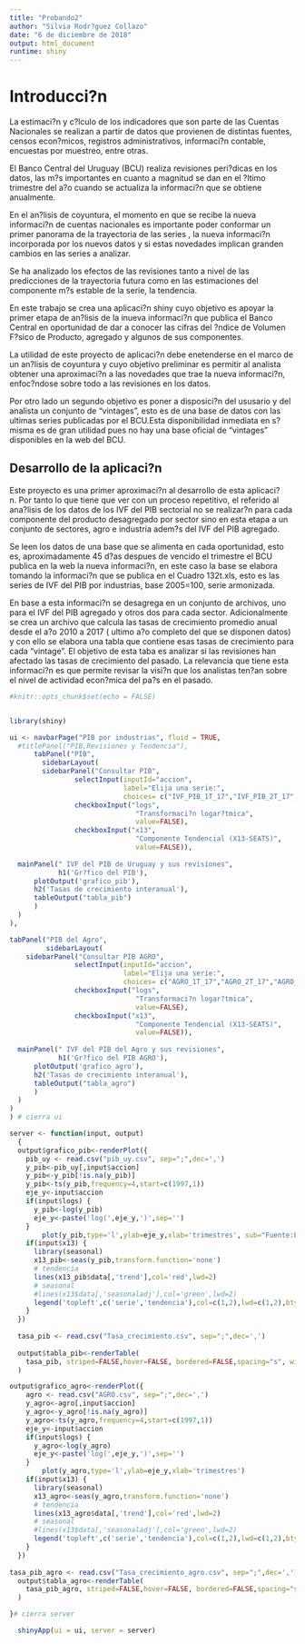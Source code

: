 ```yaml
---
title: "Probando2"
author: "Silvia Rodr?guez Collazo"
date: "6 de diciembre de 2018"
output: html_document
runtime: shiny
---
```


# Introducci?n

La estimaci?n y c?lculo de los indicadores que son parte de las Cuentas Nacionales se realizan a partir de datos que provienen de distintas fuentes, censos econ?micos, registros administrativos, informaci?n contable, encuestas por muestreo, entre otras.

El Banco Central del Uruguay (BCU) realiza revisiones peri?dicas en los datos, las m?s importantes en cuanto a magnitud se dan en el ?ltimo trimestre del a?o cuando se actualiza la informaci?n que se obtiene anualmente.

En el an?lisis de coyuntura, el momento en que se recibe la nueva informaci?n de cuentas nacionales es importante poder conformar un primer panorama de la trayectoria de las series , la nueva informaci?n incorporada por los nuevos datos y si estas novedades implican granden cambios en las series a analizar.

Se ha analizado los efectos de las revisiones tanto a nivel de las predicciones de la trayectoria futura como en las estimaciones del componente m?s estable de la serie, la tendencia.

En este trabajo se crea una aplicaci?n shiny cuyo objetivo es apoyar la primer etapa de an?lisis de la inueva informaci?n que publica el Banco Central en oportunidad de dar a conocer las cifras del ?ndice de Volumen F?sico de Producto, agregado y algunos de sus componentes.

La utilidad de este proyecto de aplicaci?n debe enetenderse en el marco de un an?lisis de coyuntura y cuyo objetivo preliminar es permitir al analista obtener una aproximaci?n a las novedades que trae la nueva informaci?n, enfoc?ndose sobre todo a las revisiones en los datos.

Por otro lado un segundo objetivo es poner a disposici?n del ususario y del analista un conjunto de "vintages", esto es de una base de datos con las ultimas series publicadas por el BCU.Esta disponibilidad inmediata en s? misma es de gran utilidad pues no hay una base oficial de "vintages" disponibles en la web del BCU.

## Desarrollo de la aplicaci?n

Este proyecto es una primer aproximaci?n al desarrollo de esta aplicaci?n. Por tanto lo que tiene que ver con un proceso repetitivo, el referido al ana?lisis de los datos de los IVF del PIB sectorial no se realizar?n para cada componente del producto desagregado por sector sino en esta etapa a un conjunto de sectores, agro e industria adem?s del IVF del PIB agregado.

Se leen los datos de una base que se alimenta en cada oportunidad, esto es, aproximadamente 45 d?as despues de vencido el trimestre el BCU publica en la web la nueva informaci?n, en este caso la base se elabora tomando la informaci?n que se publica en el Cuadro 132t.xls, esto es las series de IVF del PIB por industrias, base 2005=100, serie armonizada.

En base a esta informaci?n se desagrega en un conjunto de archivos, uno para el IVF del PIB agregado y otros dos para cada sector. Adicionalmente se crea un archivo que calcula las tasas de crecimiento promedio anual desde el a?o 2010 a 2017 ( ultimo a?o completo del que se disponen datos) y con ello se elabora una tabla que contiene esas tasas de crecimiento para cada "vintage". El objetivo de esta taba es analizar si las revisiones han afectado las tasas de crecimiento del pasado. La relevancia que tiene esta informaci?n es que permite revisar la visi?n que los analistas ten?an sobre el nivel de actividad econ?mica del pa?s en el pasado.

```r
#knitr::opts_chunk$set(echo = FALSE)


library(shiny)

ui <- navbarPage("PIB por industrias", fluid = TRUE,
  #titlePanel("PIB,Revisiones y Tendencia"),
      tabPanel("PIB",
        sidebarLayout(
        sidebarPanel("Consultar PIB", 
                selectInput(inputId="accion",
                            label="Elija una serie:",
                            choices= c("IVF_PIB_1T_17","IVF_PIB_2T_17","IVF_PIB_3T_17","IVF_PIB_4T_17","IVF_PIB_1T_18","IVF_PIB_2T_18")),
                checkboxInput("logs",
                               "Transformaci?n logar?tmica",
                               value=FALSE),
                checkboxInput("x13",
                               "Componente Tendencial (X13-SEATS)",
                               value=FALSE)),
        
  mainPanel(" IVF del PIB de Uruguay y sus revisiones",
            h1('Gr?fico del PIB'),
      plotOutput('grafico_pib'),
      h2('Tasas de crecimiento interanual'),
      tableOutput("tabla_pib")
      )
  )
),

tabPanel("PIB del Agro",
         sidebarLayout(
    sidebarPanel("Consultar PIB AGRO", 
                selectInput(inputId="accion",
                            label="Elija una serie:",
                            choices= c("AGRO_1T_17","AGRO_2T_17","AGRO_3T_17","AGRO_4T_17","AGRO_1T_18","AGRO_2T_18")),
                checkboxInput("logs",
                               "Transformaci?n logar?tmica",
                               value=FALSE),
                checkboxInput("x13",
                               "Componente Tendencial (X13-SEATS)",
                               value=FALSE)),
        
  mainPanel(" IVF del PIB del Agro y sus revisiones",
            h1('Gr?fico del PIB AGRO'),
      plotOutput('grafico_agro'),
      h2('Tasas de crecimiento interanual'),
      tableOutput("tabla_agro")
      )
  )
)
) # cierra ui

server <- function(input, output)
  {
  output$grafico_pib<-renderPlot({
    pib_uy <- read.csv("pib_uy.csv", sep=";",dec=',')
    y_pib<-pib_uy[,input$accion]
    y_pib<-y_pib[!is.na(y_pib)]
    y_pib<-ts(y_pib,frequency=4,start=c(1997,1))
    eje_y<-input$accion
    if(input$logs) {
      y_pib<-log(y_pib)
      eje_y<-paste('log(',eje_y,')',sep='')
    }
        plot(y_pib,type='l',ylab=eje_y,xlab='trimestres', sub="Fuente:Elaboraci?n propia en base a BCU")
    if(input$x13) {
      library(seasonal)
      x13_pib<-seas(y_pib,transform.function='none')
      # tendencia
      lines(x13_pib$data[,'trend'],col='red',lwd=2)
      # seasonal
      #lines(x13$data[,'seasonaladj'],col='green',lwd=2)
      legend('topleft',c('serie','tendencia'),col=c(1,2),lwd=c(1,2),bty='n')
    }
  }) 
  
  tasa_pib <- read.csv("Tasa_crecimiento.csv", sep=";",dec=',')
  
  output$tabla_pib<-renderTable(
    tasa_pib, striped=FALSE,hover=FALSE, bordered=FALSE,spacing="s", width="auto",align="c", rownames=FALSE,colnames=TRUE, digits=1
  )

output$grafico_agro<-renderPlot({
    agro <- read.csv("AGRO.csv", sep=";",dec=',')
    y_agro<-agro[,input$accion]
    y_agro<-y_agro[!is.na(y_agro)]
    y_agro<-ts(y_agro,frequency=4,start=c(1997,1))
    eje_y<-input$accion
    if(input$logs) {
      y_agro<-log(y_agro)
      eje_y<-paste('log(',eje_y,')',sep='')
    }
        plot(y_agro,type='l',ylab=eje_y,xlab='trimestres')
    if(input$x13) {
      library(seasonal)
      x13_agro<-seas(y_agro,transform.function='none')
      # tendencia
      lines(x13_agro$data[,'trend'],col='red',lwd=2)
      # seasonal
      #lines(x13$data[,'seasonaladj'],col='green',lwd=2)
      legend('topleft',c('serie','tendencia'),col=c(1,2),lwd=c(1,2),bty='n')
    }
  })
  
tasa_pib_agro <- read.csv("Tasa_crecimiento_agro.csv", sep=";",dec=',')
  output$tabla_agro<-renderTable(
    tasa_pib_agro, striped=FALSE,hover=FALSE, bordered=FALSE,spacing="s", width="auto",align="c", rownames=FALSE,colnames=TRUE, digits=1
  )

}# cierra server

  shinyApp(ui = ui, server = server)


```

